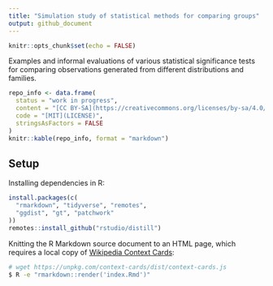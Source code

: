 ```yaml
---
title: "Simulation study of statistical methods for comparing groups"
output: github_document
---
```


```r
knitr::opts_chunk$set(echo = FALSE)
```

Examples and informal evaluations of various statistical significance tests for comparing observations generated from different distributions and families.

```r
repo_info <- data.frame(
  status = "work in progress",
  content = "[CC BY-SA](https://creativecommons.org/licenses/by-sa/4.0/)",
  code = "[MIT](LICENSE)",
  stringsAsFactors = FALSE
)
knitr::kable(repo_info, format = "markdown")
```

## Setup

Installing dependencies in R:

```R
install.packages(c(
  "rmarkdown", "tidyverse", "remotes",
  "ggdist", "gt", "patchwork"
))
remotes::install_github("rstudio/distill")
```

Knitting the R Markdown source document to an HTML page, which requires a local copy of [Wikipedia Context Cards](https://github.com/joakin/context-cards):

``` bash
# wget https://unpkg.com/context-cards/dist/context-cards.js
$ R -e "rmarkdown::render('index.Rmd')"
```
